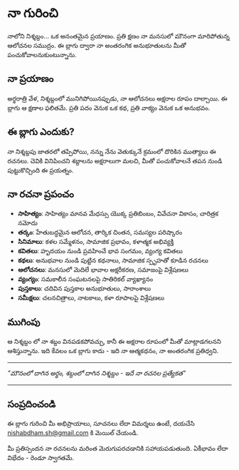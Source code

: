 # నా గురించి

నాలోని నిశ్శబ్దం... ఒక అనంతమైన ప్రయాణం. ప్రతి క్షణం నా మనసులో మౌనంగా మారిపోతున్న ఆలోచనల సముద్రం. ఈ బ్లాగు ద్వారా నా అంతరంగిక అనుభూతులను మీతో పంచుకోవాలనుకుంటున్నాను.

## నా ప్రయాణం

అర్థరాత్రి వేళ, నిశ్శబ్దంలో మునిగిపోయినప్పుడు, నా ఆలోచనలు అక్షరాల రూపం దాల్చాయి. ఈ బ్లాగు ఆ క్షణాల ఫలితమే. ప్రతి పదం వెనుక ఒక కథ, ప్రతి వాక్యం వెనుక ఒక అనుభవం.

## ఈ బ్లాగు ఎందుకు?

నా నిశ్శబ్దపు జాతరలో తప్పిపోయి, నన్ను నేను వెతుక్కునే క్రమంలో దొరికిన ముత్యాలు ఈ రచనలు. చెవికి వినిపించని శబ్దాలను అక్షరాలుగా మలచి, మీతో పంచుకోవాలనే తపన నుండి పుట్టుకొచ్చింది ఈ ప్రయత్నం.

## నా రచనా ప్రపంచం

- **సాహిత్యం**: సాహిత్యం మానవ మేధస్సు యొక్క ప్రతిబింబం, వివేచనా వికాసం, చారిత్రక నమోదు
- **తర్కం**: హేతుబద్ధమైన ఆలోచన, తార్కిక చింతన, సమస్యల పరిష్కారం
- **సినిమాలు**: కళల సమ్మేళనం, సామాజిక ప్రభావం, కళాత్మక అభివ్యక్తి
- **కవితలు**: హృదయం నుండి ప్రవహించే భావ సంగమం, వ్యంగ్య కవితలు
- **కథలు**: అనుభవాల నుండి పుట్టిన కథనాలు, సామాజిక స్పృహతో కూడిన రచనలు
- **ఆలోచనలు**: మనసులో మెదిలే భావాల అక్షరీకరణ, సమాజంపై విశ్లేషణలు
- **వ్యంగ్యం**: సమకాలీన సంఘటనలపై సాతిరికల్ వ్యాఖ్యానం
- **పుస్తకాలు**: చదివిన పుస్తకాల అనుభూతులు, సారాంశాలు
- **సమీక్షలు**: చలనచిత్రాలు, నాటకాలు, కళా రూపాలపై విశ్లేషణలు

## ముగింపు

ఆ నిశ్శబ్దం లో నా శబ్దం వినపడకపోవచ్చు, కానీ ఈ అక్షరాల రూపంలో మీతో మాట్లాడగలనని ఆశిస్తున్నాను. ఇది కేవలం ఒక బ్లాగు కాదు - ఇది నా ఆత్మకథనం, నా అంతరంగిక ప్రతిధ్వని.

---

_"మౌనంలో దాగిన అర్థం, శబ్దంలో దాగిన నిశ్శబ్దం - ఇదే నా రచనల ప్రత్యేకత"_

---

## సంప్రదించండి

ఈ బ్లాగు గురించి మీ అభిప్రాయాలు, సూచనలు లేదా విమర్శలు ఉంటే, దయచేసి [nishabdham.sh@gmail.com](mailto:nishabdham.sh@gmail.com) కి మెయిల్ చేయండి.

మీ ప్రతిస్పందన నా రచనలను మరింత మెరుగుపరచడానికి సహాయపడుతుంది. ఏకీభావం లేదా విభేదం - రెండూ స్వాగతమే.
